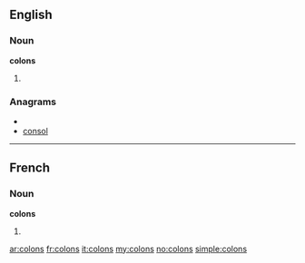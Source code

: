 ==English==

===Noun===
'''colons'''

# {{plural of|colon}}

===Anagrams===
* {{alphagram|clnoos}}
* [[consol#English|consol]]

----

==French==

===Noun===
'''colons''' {{m}}

# {{plural of|[[colon]]|lang=fr}}

[[ar:colons]]
[[fr:colons]]
[[it:colons]]
[[my:colons]]
[[no:colons]]
[[simple:colons]]